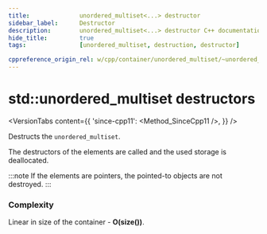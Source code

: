 ```yaml
---
title:				unordered_multiset<...> destructor
sidebar_label:		Destructor
description:		unordered_multiset<...> destructor C++ documentation
hide_title:			true
tags:				[unordered_multiset, destruction, destructor]

cppreference_origin_rel: w/cpp/container/unordered_multiset/~unordered_multiset
---
```




# std::unordered_multiset destructors

<VersionTabs content={{
	'since-cpp11': <Method_SinceCpp11 />,
}} />

Destructs the `unordered_multiset`.

The destructors of the elements are called and the used storage is deallocated. 

:::note
If the elements are pointers, the pointed-to objects are not destroyed.
:::

### Complexity

Linear in size of the container - **O(size())**.
